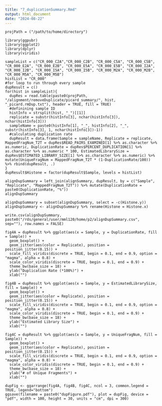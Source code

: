 ```yaml
---
title: "7_duplicationSummary.Rmd"
output: html_document
date: "2024-08-22"
---
```


```setting
projPath = ("/path/to/home/directory")
```

```Packages
library(ggpubr)
library(ggplot2)
library(dplyr)
library(viridis)
```

```Duplication
sampleList = c("CR_000_C2A","CR_000_C2B", "CR_000_C5A", "CR_000_C5B", "CR_000_E2A", "CR_000_E2B", "CR_000_E5A", "CR_000_E5B", "CR_000_I2A", "CR_000_I2B", "CR_000_I5A", "CR_000_I5B", "CR_000_M2A", "CR_000_M2B", "CR_000_M5A", "CR_000_M5B")
histList = "CR_000"
#for loop to run through every sample
dupResult = c()
for(hist in sampleList){
  dupRes = read.table(paste0(projPath, "/alignment/removeDuplicate/picard_summary/", hist, "_picard.rmDup.txt"), header = TRUE, fill = TRUE)
  #definining sample ID
  histInfo = strsplit(hist, "_")[[1]]
  replicate = substr(histInfo[3], nchar(histInfo[3]), nchar(histInfo[3]))
  sampleName = paste0(histInfo[1], "_", histInfo[2], "_", substr(histInfo[3], 1, nchar(histInfo[3])-1))
  #calculating duplication rate
  dupResult = data.frame(Sample = sampleName, Replicate = replicate, MappedFragNum_T2T = dupRes$READ_PAIRS_EXAMINED[1] %>% as.character %>% as.numeric, DuplicationRate = dupRes$PERCENT_DUPLICATION[1] %>% as.character %>% as.numeric * 100, EstimatedLibrarySize = dupRes$ESTIMATED_LIBRARY_SIZE[1] %>% as.character %>% as.numeric) %>% mutate(UniqueFragNum = MappedFragNum_T2T * (1-DuplicationRate/100))  %>% rbind(dupResult, .)
}
dupResult$Histone = factor(dupResult$Sample, levels = histList)
```

```Alignment
alignDupSummary = left_join(alignSummary, dupResult, by = c("Sample", "Replicate", "MappedFragNum_T2T")) %>% mutate(DuplicationRate = paste0(DuplicationRate, "%"))
alignDupSummary

alignDupSummary = subset(alignDupSummary, select = -c(Histone.y))
alignDupSummary <- alignDupSummary %>% rename(Histone = Histone.x)

write.csv(alignDupSummary, paste0("/rds/general/user/mml120/home/p2/alignDupSummary.csv", sep=""), row.names = FALSE)
```

```Duplication
fig4A = dupResult %>% ggplot(aes(x = Sample, y = DuplicationRate, fill = Sample)) +
  geom_boxplot() +
  geom_jitter(aes(color = Replicate), position = position_jitter(0.15)) +
  scale_fill_viridis(discrete = TRUE, begin = 0.1, end = 0.9, option = "magma", alpha = 0.8) +
  scale_color_viridis(discrete = TRUE, begin = 0.1, end = 0.9) +
  theme_bw(base_size = 18) +
  ylab("Duplication Rate (*100%)") +
  xlab("") 

fig4B = dupResult %>% ggplot(aes(x = Sample, y = EstimatedLibrarySize, fill = Sample)) +
  geom_boxplot() +
  geom_jitter(aes(color = Replicate), position = position_jitter(0.15)) +
  scale_fill_viridis(discrete = TRUE, begin = 0.1, end = 0.9, option = "magma", alpha = 0.8) +
  scale_color_viridis(discrete = TRUE, begin = 0.1, end = 0.9) +
  theme_bw(base_size = 18) +
  ylab("Estimated Library Size") +
  xlab("") 

fig4C = dupResult %>% ggplot(aes(x = Sample, y = UniqueFragNum, fill = Sample)) +
  geom_boxplot() +
  geom_jitter(aes(color = Replicate), position = position_jitter(0.15)) +
  scale_fill_viridis(discrete = TRUE, begin = 0.1, end = 0.9, option = "magma", alpha = 0.8) +
  scale_color_viridis(discrete = TRUE, begin = 0.1, end = 0.9) +
  theme_bw(base_size = 18) +
  ylab("# of Unique Fragments") +
  xlab("")

dupFig <- ggarrange(fig4A, fig4B, fig4C, ncol = 3, common.legend = TRUE, legend="bottom")
ggsave(filename = paste0("dupFigure.pdf"), plot = dupFig, device = "pdf", width = 100, height = 30, units = "cm", dpi = 300)
```
